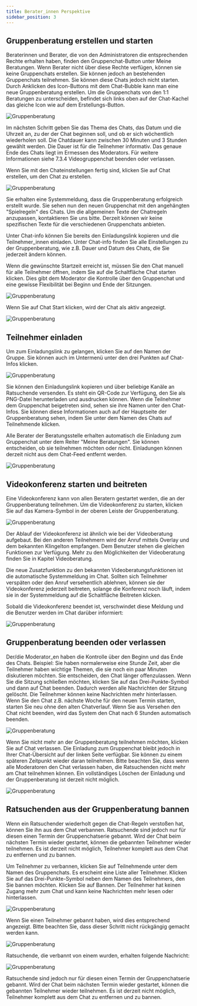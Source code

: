 ```yaml
---
title: Berater_innen Perspektive
sidebar_position: 3
---
```



## Gruppenberatung erstellen und starten

Beraterinnen und Berater, die von den Administratoren die entsprechenden Rechte erhalten haben, finden den Gruppenchat-Button unter Meine Beratungen. Wenn Berater nicht über diese Rechte verfügen, können sie keine Gruppenchats erstellen. Sie können jedoch an bestehenden Gruppenchats teilnehmen. Sie können diese Chats jedoch nicht starten. Durch Anklicken des Icon-Buttons mit dem Chat-Bubble kann man eine neue Gruppenberatung erstellen. Um die Gruppenchats von den 1:1 Beratungen zu unterscheiden, befindet sich links oben auf der Chat-Kachel das gleiche Icon wie auf dem Erstellungs-Button.

![Gruppenberatung](../../../static/img/images-onlineberatung/07_VideoGruppenChat/01_Screenshot.png)

Im nächsten Schritt geben Sie das Thema des Chats, das Datum und die Uhrzeit an, zu der der Chat beginnen soll, und ob er sich wöchentlich wiederholen soll. Die Chatdauer kann zwischen 30 Minuten und 3 Stunden gewählt werden. Die Dauer ist für die Teilnehmer informativ. Das genaue Ende des Chats liegt im Ermessen des Moderators. Für weitere Informationen siehe 7.3.4 Videogruppenchat beenden oder verlassen.

Wenn Sie mit den Chateinstellungen fertig sind, klicken Sie auf <UIElement>Chat erstellen</UIElement>, um den Chat zu erstellen.

![Gruppenberatung](../../../static/img/images-onlineberatung/07_VideoGruppenChat/02_Screenshot.png)

Sie erhalten eine Systemmeldung, dass die Gruppenberatung erfolgreich erstellt wurde. Sie sehen nun den neuen Gruppenchat mit den angehängten "Spielregeln" des Chats. Um die allgemeinen Texte der Chatregeln anzupassen, kontaktieren Sie uns bitte. Derzeit können wir keine spezifischen Texte für die verschiedenen Gruppenchats anbieten.

Unter <UIElement>Chat-info</UIElement> können Sie bereits den Einladungslink kopieren und die Teilnehmer_innen einladen. Unter <UIElement>Chat-info</UIElement> finden Sie alle Einstellungen zu der Gruppenberatung, wie z.B. Dauer und Datum des Chats, die Sie jederzeit ändern können.

Wenn die gewünschte Startzeit erreicht ist, müssen Sie den Chat manuell für alle Teilnehmer öffnen, indem Sie auf die Schaltfläche <UIElement>Chat starten</UIElement> klicken. Dies gibt dem Moderator die Kontrolle über den Gruppenchat und eine gewisse Flexibilität bei Beginn und Ende der Sitzungen.

![Gruppenberatung](../../../static/img/images-onlineberatung/07_VideoGruppenChat/03_Screenshot.png)

Wenn Sie auf Chat Start klicken, wird der Chat als aktiv angezeigt.

![Gruppenberatung](../../../static/img/images-onlineberatung/07_VideoGruppenChat/04_Screenshot.png)

## Teilnehmer einladen

Um zum Einladungslink zu gelangen, klicken Sie auf den Namen der Gruppe. Sie können auch im Untermenü unter den drei Punkten auf Chat-Infos klicken.

![Gruppenberatung](../../../static/img/images-onlineberatung/07_VideoGruppenChat/05_Screenshot.png)

Sie können den Einladungslink kopieren und über beliebige Kanäle an Ratsuchende versenden. Es steht ein QR-Code zur Verfügung, den Sie als PNG-Datei herunterladen und ausdrucken können. Wenn die Teilnehmer dem Gruppenchat beigetreten sind, sehen sie ihre Namen unter den Chat-Infos. Sie können diese Informationen auch auf der Hauptseite der Gruppenberatung sehen, indem Sie unter dem Namen des Chats auf <UIElement>Teilnehmende</UIElement> klicken.

Alle Berater der Beratungsstelle erhalten automatisch die Einladung zum Gruppenchat unter dem Reiter "Meine Beratungen". Sie können entscheiden, ob sie teilnehmen möchten oder nicht. Einladungen können derzeit nicht aus dem Chat-Feed entfernt werden.

![Gruppenberatung](../../../static/img/images-onlineberatung/07_VideoGruppenChat/06_Screenshot.png)

## Videokonferenz starten und beitreten

Eine Videokonferenz kann von allen Beratern gestartet werden, die an der Gruppenberatung teilnehmen. Um die Videokonferenz zu starten, klicken Sie auf das <UIElement>Kamera-Symbol</UIElement> in der oberen Leiste der Gruppenberatung.

![Gruppenberatung](../../../static/img/images-onlineberatung/07_VideoGruppenChat/07_Screenshot.png)

Der Ablauf der Videokonferenz ist ähnlich wie bei der Videoberatung aufgebaut. Bei den anderen Teilnehmern wird der Anruf mittels Overlay und dem bekannten Klingelton empfangen. Dem Benutzer stehen die gleichen Funktionen zur Verfügung. Mehr zu den Möglichkeiten der Videoberatung finden Sie in Kapitel Videoberatung.

Die neue Zusatzfunktion zu den bekannten Videoberatungsfunktionen ist die automatische Systemmeldung im Chat. Sollten sich Teilnehmer verspäten oder den Anruf versehentlich ablehnen, können sie der Videokonferenz jederzeit beitreten, solange die Konferenz noch läuft, indem sie in der Systemmeldung auf die Schaltfläche <UIElement>Beitreten</UIElement> klicken.

Sobald die Videokonferenz beendet ist, verschwindet diese Meldung und die Benutzer werden im Chat darüber informiert:

![Gruppenberatung](../../../static/img/images-onlineberatung/07_VideoGruppenChat/08_Screenshot.png)

## Gruppenberatung beenden oder verlassen

Der/die Moderator_en haben die Kontrolle über den Beginn und das Ende des Chats. Beispiel: Sie haben normalerweise eine Stunde Zeit, aber die Teilnehmer haben wichtige Themen, die sie noch ein paar Minuten diskutieren möchten. Sie entscheiden, den Chat länger offenzulassen. Wenn Sie die Sitzung schließen möchten, klicken Sie auf das <UIElement>Drei-Punkte-Symbol</UIElement> und dann auf <UIElement>Chat beenden</UIElement>. Dadurch werden alle Nachrichten der Sitzung gelöscht. Die Teilnehmer können keine Nachrichten mehr hinterlassen. Wenn Sie den Chat z.B. nächste Woche für den neuen Termin starten, starten Sie neu ohne den alten Chatverlauf. Wenn Sie aus Versehen den Chat nicht beenden, wird das System den Chat nach 6 Stunden automatisch beenden.

![Gruppenberatung](../../../static/img/images-onlineberatung/07_VideoGruppenChat/09_Screenshot.png)

Wenn Sie nicht mehr an der Gruppenberatung teilnehmen möchten, klicken Sie auf <UIElement>Chat verlassen</UIElement>. Die Einladung zum Gruppenchat bleibt jedoch in Ihrer Chat-Übersicht auf der linken Seite verfügbar. Sie können zu einem späteren Zeitpunkt wieder daran teilnehmen. Bitte beachten Sie, dass wenn alle Moderatoren den Chat verlassen haben, die Ratsuchenden nicht mehr am Chat teilnehmen können. Ein vollständiges Löschen der Einladung und der Gruppenberatung ist derzeit nicht möglich.

![Gruppenberatung](../../../static/img/images-onlineberatung/07_VideoGruppenChat/10_Screenshot.png)

## Ratsuchenden aus der Gruppenberatung bannen

Wenn ein Ratsuchender wiederholt gegen die Chat-Regeln verstoßen hat, können Sie ihn aus dem Chat verbannen. Ratsuchende sind jedoch nur für diesen einen Termin der Gruppenchatserie gebannt. Wird der Chat beim nächsten Termin wieder gestartet, können die gebannten Teilnehmer wieder teilnehmen. Es ist derzeit nicht möglich, Teilnehmer komplett aus dem Chat zu entfernen und zu bannen.

Um Teilnehmer zu verbannen, klicken Sie auf <UIElement>Teilnehmende</UIElement> unter dem Namen des Gruppenchats. Es erscheint eine Liste aller Teilnehmer. Klicken Sie auf das <UIElement>Drei-Punkte-Symbol</UIElement> neben dem Namen des Teilnehmers, den Sie bannen möchten. Klicken Sie auf <UIElement>Bannen</UIElement>. Der Teilnehmer hat keinen Zugang mehr zum Chat und kann keine Nachrichten mehr lesen oder hinterlassen.

![Gruppenberatung](../../../static/img/images-onlineberatung/07_VideoGruppenChat/11_Screenshot.png)

Wenn Sie einen Teilnehmer gebannt haben, wird dies entsprechend angezeigt. Bitte beachten Sie, dass dieser Schritt nicht rückgängig gemacht werden kann.

![Gruppenberatung](../../../static/img/images-onlineberatung/07_VideoGruppenChat/12_Screenshot.png)

Ratsuchende, die verbannt von einem wurden, erhalten folgende Nachricht:

![Gruppenberatung](../../../static/img/images-onlineberatung/07_VideoGruppenChat/13_Screenshot.png)

Ratsuchende sind jedoch nur für diesen einen Termin der Gruppenchatserie gebannt. Wird der Chat beim nächsten Termin wieder gestartet, können die gebannten Teilnehmer wieder teilnehmen. Es ist derzeit nicht möglich, Teilnehmer komplett aus dem Chat zu entfernen und zu bannen.
